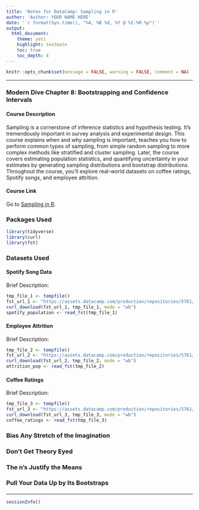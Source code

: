 ```yaml
---
title: 'Notes for DataCamp: Sampling in R'
author: 'Author: YOUR NAME HERE'
date: '`r format(Sys.time(), "%A, %B %d, %Y @ %I:%M %p")`'
output: 
  html_document: 
    theme: yeti
    highlight: textmate
    toc: true
    toc_depth: 4
---
```


```r
knitr::opts_chunk$set(message = FALSE, warning = FALSE, comment = NA)
```

***

### Modern Dive Chapter 8: Bootstrapping and Confidence Intervals

#### Course Description

Sampling is a cornerstone of inference statistics and hypothesis testing. It's tremendously important in survey analysis and experimental design. This course explains when and why sampling is important, teaches you how to perform common types of sampling, from simple random sampling to more complex methods like stratified and cluster sampling. Later, the course covers estimating population statistics, and quantifying uncertainty in your estimates by generating sampling distributions and bootstrap distributions. Throughout the course, you'll explore real-world datasets on coffee ratings, Spotify songs, and employee attrition.

#### Course Link

Go to [Sampling in R](https://learn.datacamp.com/courses/sampling-in-r).

### Packages Used

```r
library(tidyverse)
library(curl)
library(fst)
```

### Datasets Used

#### Spotify Song Data

Brief Description:

```r
tmp_file_1 <- tempfile()
fst_url_1 <- "https://assets.datacamp.com/production/repositories/5761/datasets/1496fc7387dda2feccc149d1add0d9617f83b215/spotify_2000_2020.fst"
curl_download(fst_url_1, tmp_file_1, mode = "wb")
spotify_population <- read_fst(tmp_file_1)
```

#### Employee Attrition

Brief Description:

```r
tmp_file_2 <- tempfile()
fst_url_2 <- "https://assets.datacamp.com/production/repositories/5761/datasets/af764828631d4a02b8a8184e9a2c207d8abb0087/attrition.fst"
curl_download(fst_url_2, tmp_file_2, mode = "wb")
attrition_pop <- read_fst(tmp_file_2)
```

#### Coffee Ratings 

Brief Description:

```r
tmp_file_3 <- tempfile()
fst_url_3 <- "https://assets.datacamp.com/production/repositories/5761/datasets/ed301a815089861bb77056f101c873dbbfdb5210/coffee_ratings_full.fst"
curl_download(fst_url_3, tmp_file_3, mode = "wb")
coffee_ratings <- read_fst(tmp_file_3)
```

### Bias Any Stretch of the Imagination

#### 


### Don't Get Theory Eyed

####


### The n's Justify the Means

####  


### Pull Your Data Up by Its Bootstraps

####


***
```r
sessionInfo()
```
